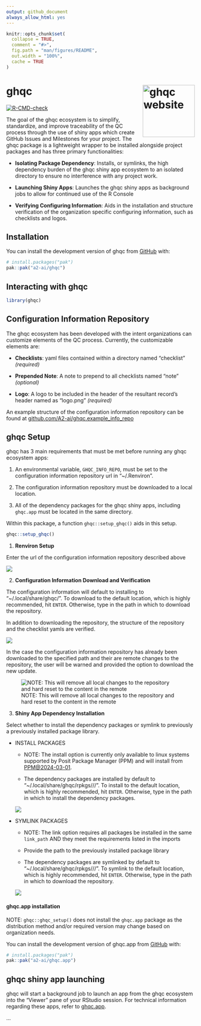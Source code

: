 ```yaml
---
output: github_document
always_allow_html: yes
---
```


<!-- README.md is generated from README.Rmd. Please edit that file -->

```r
knitr::opts_chunk$set(
  collapse = TRUE,
  comment = "#>",
  fig.path = "man/figures/README",
  out.width = "100%",
  cache = TRUE
)
```

# ghqc <a href="https://github.com/a2-ai/ghqc/"><img src="man/figures/logo.png" align="right" height="139" alt="ghqc website" /></a>

<!-- badges: start -->
[![R-CMD-check](https://github.com/A2-ai/ghqc/actions/workflows/R-CMD-check.yaml/badge.svg)](https://github.com/A2-ai/ghqc/actions/workflows/R-CMD-check.yaml)
<!-- badges: end -->

The goal of the ghqc ecosystem is to simplify, standardize, and improve traceability of the QC process through the use of shiny apps which create GitHub Issues and Milestones for your project. The ghqc package is a lightweight wrapper to be installed alongside project packages and has three primary functionalities:

- **Isolating Package Dependency**: Installs, or symlinks, the high dependency burden of the ghqc shiny app ecosystem to an isolated directory to ensure no interference with any project work.

- **Launching Shiny Apps**: Launches the ghqc shiny apps as background jobs to allow for continued use of the R Console

- **Verifying Configuring Information**: Aids in the installation and structure verification of the organization specific configuring information, such as checklists and logos.

## Installation

You can install the development version of ghqc from [GitHub](https://github.com/) with:

``` r
# install.packages("pak")
pak::pak("a2-ai/ghqc")
```

## Interacting with ghqc

``` r
library(ghqc)
```

## Configuration Information Repository

The ghqc ecosystem has been developed with the intent organizations can customize elements of the QC process. Currently, the customizable elements are:

- **Checklists**: yaml files contained within a directory named "checklist" *(required)*

- **Prepended Note**: A note to prepend to all checklists named "note" *(optional)*

- **Logo**: A logo to be included in the header of the resultant record's header named as "logo.png" *(required)*


An example structure of the configuration information repository can be found at [github.com/A2-ai/ghqc.example_info_repo](https://github.com/A2-ai/ghqc.example_info_repo)

## ghqc Setup

ghqc has 3 main requirements that must be met before running any ghqc ecosystem apps:

1. An environmental variable, `GHQC_INFO_REPO`, must be set to the configuration information repository url in "~/.Renviron". 

2. The configuration information repository must be downloaded to a local location. 

3. All of the dependency packages for the ghqc shiny apps, including `ghqc.app` must be located in the same directory. 

Within this package, a function `ghqc::setup_ghqc()` aids in this setup.

``` r
ghqc::setup_ghqc()
```

1. **Renviron Setup**

Enter the url of the configuration information repository described above

![](man/figures/renviron_setup.png)

2. **Configuration Information Download and Verification**

The configuration information will default to installing to "~/.local/share/ghqc/<repo_name>". To download to the default location, which is highly recommended, hit `ENTER`. Otherwise, type in the path in which to download the repository.

In addition to downloading the repository, the structure of the repository and the checklist yamls are verified.

![](man/figures/info_repo_download.png)

In the case the configuration information repository has already been downloaded to the specified path and their are remote changes to the repository, the user will be warned and provided the option to download the new update.

![NOTE: This will remove all local changes to the repository and hard reset to the content in the remote](man/figures/info_repo_update.png)

3. **Shiny App Dependency Installation**

Select whether to install the dependency packages or symlink to previously a previously installed package library. 

- INSTALL PACKAGES

  - NOTE: The install option is currently only available to linux systems supported by Posit Package Manager (PPM) and will install from [PPM@2024-03-01](https://packagemanager.posit.co/cran/2024-03-01). 
  
  - The dependency packages are installed by default to "~/.local/share/ghqc/rpkgs/<platform>/<r version>/<os arch>". To install to the default location, which is highly recommended, hit `ENTER`. Otherwise, type in the path in which to install the dependency packages.
  
  ![](man/figures/install_depends.png)

- SYMLINK PACKAGES  
  
  - NOTE: The link option requires all packages be installed in the same `link_path` AND they meet the requirements listed in the imports
  
  - Provide the path to the previously installed package library
  
  - The dependency packages are symlinked by default to "~/.local/share/ghqc/rpkgs/<platform>/<r version>/<os arch>". To symlink to the default location, which is highly recommended, hit `ENTER`. Otherwise, type in the path in which to download the repository.
  
  ![](man/figures/link_depends.png)

#### ghqc.app installation

NOTE: `ghqc::ghqc_setup()` does not install the `ghqc.app` package as the distribution method and/or required version may change based on organization needs.

You can install the development version of ghqc.app from [GitHub](https://github.com/) with:

``` r
# install.packages("pak")
pak::pak("a2-ai/ghqc.app")
```

## ghqc shiny app launching

ghqc will start a background job to launch an app from the ghqc ecosystem into the "Viewer" pane of your RStudio session. For technical information regarding these apps, refer to [ghqc.app](https://github.com/a2-ai/ghqc.app).


...
